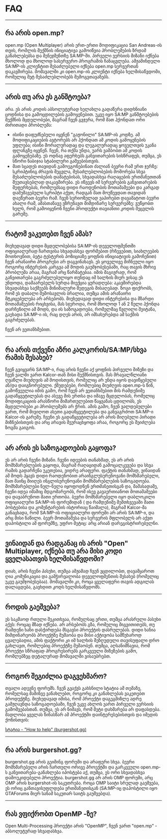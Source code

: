 # FAQ

<hr />

## რა არის open.mp?

open.mp (Open Multiplayer) არის ერთ-ერთი მოდიფიკაცია San Andreas-ის თვის, რომლის შექმნის ინიციატივა გამოიწვია პრობლემების ზრდამ განახლებებსა და მენეჯმენთზე SA:MP-ში. პირველი ვერსიის მიზანი იქნება მხოლოდ და მხოლოდ სასერვერო პროგრამის ჩანაცვლება. ამჟამინდელი SA:MP-ის კლიენტით შესაძლებელი იქნება open.mp სერვერთან დაკავშირება. მომავალში კი open.mp-ის კლიენტი იქნება ხელმისაწვდომი, რომელიც მეტ შესაძლებლობებს შემოგვთავაზებს.

<hr />

## არის თუ არა ეს განშტოება?

არა. ეს არის კოდის აბსოლუტურად ხელახლა გადაწერა დიდხნიანი ცოდნისა და გამოცდილების გამოყენებით. უკვე იყო SA:MP განშტოებების შექმნის მცდელობები, მაგრამ ჩვენ გვჯერა, რომ მათ ჰქონდათ ორი ძირითადი პრობლემა:

- ისინი დაფუძნებული იყვნენ "გაჟონილი" SA:MP-ის კოდზე. ამ მოდიფიკაციების ავტორებს არ ჰქონდათ ამ კოდის გამოყენების უფლება; ისინი მორალურადაც და ლეგალურადაც ყოველთვის უკანა ფლანგზე იყვნენ. ჩვენ, რა თქმა უნდა, უარს ვამბობთ ამ კოდის გამოყენებაზე. ეს ოდნავ აფერხებს განვითარების სისწრაფეს, თუმცა, ეს სწორი ნაბიჯია სტაბილური გაშვებისთვის.
- მათ სცადეს თავიდან გამოეგონებინათ ძალიან ბევრი რამ ერთ ჯერზე: სკრიპტინიგ ძრავის შეცვლა, შესაძლებლობების მოშორება სხვა შესაძლებლობების დამატებისას, სხვადასხვა რაღაცების ერთმანეთთან შეუთავსებლად დაკავშირება. ეს იწვევს იმ სერვერების განვითარების შეფერხებას, რომლებსაც დიდი რაოდენობის მოთამაშეები და კარგად დამუშავებული სკრიპტი აქვთ, რადგან მათ მოუწევდათ თავიდან დაეწერათ ბევრი რამ. ჩვენ სერიოზულად ვაპირებთ დავამატოთ ბევრი ახალი რამ, ამასთანავე ვზრუნავთ მიმდინარე სერვერებზე: ვუწყობთ ხელს, რომ გამოიყენონ ჩვენი პროდუქტი თავიანთი კოდის შეცვლის გარეშე.

<hr />

## რატომ ვაკეთებთ ჩვენ ამას?

მიუხედავად დიდი მცდელობებისა SA:MP-ის დეველოფმენთში ოფიციალურად ჩართვისა სხვადასხვა ფორმებით (რჩევებით, სიახლეების მოთხოვნით, ბეტა ტესტერის პოზიციაზე ყოფნის ინიციატივის გამოჩენით) ჩვენ არანაირი პროგრესი არ დაგვინახავს. ეს ყოველივე მიჩნეული იყო როგორც ინტერესის კარგვა ამ მოდის გაუმჯობესებაში, რაც თავის მხრივ პრობლემა არაა, მაგრამ არც წარმატებაა. იმის მაგივრად, რომ განვითარება გაგრძელებულიყო თუნდაც იმ ხალხის მიერ ვისაც ეს უნდოდა, დამაარებელს სურდა მიექცია ყურადღება: აკავშირებდა სხვადასხვა საქმეებს მინიმალური შედეგის მისაღებად. ზოგი ფიქრობს, რომ ეს დაბალი შემოსავლის ბრალია, თუმცა ამის არანაირი მტკიცებულება არ არსებობს. მიუხედავად დიდი ინტერესისა და მზარდი მოთამაშეების რიცხვისა, მას სჯეროდა, რომ მხოლოდ 1 ან 2 წელი ჰქონდა დარჩენილი ამ მოდს, და ის საზოგადოება, რომელმაც წვლილი შეიტანა, გაეხადა SA:MP-ი ის, რაც დღეს არის, არ იმსახურებდა ამ საქმის გაგრძელებას.

ჩვენ არ ვეთანხმებით.

<hr />

## რა არის თქვენი აზრი კალკორის/SA:MP/სხვა რამის შესახებ?

ჩვენ გვიყვარს SA:MP-ი, რაც არის ჩვენი აქ ყოფნის პირველი მიზეზი და ჩვენ ვალში ვართ Kalcor-თან მისი შექმნისთვის. მას მრავალწლიანი ღვაწლი მიუძღვის ამ მოდისთვის, რომელიც არ უნდა იყოს დავიწყებული ან/და დაიგნორებული. ქმედებები, რომლებიც მიუძღვის open.mp-ს წინ, გამოწვეულია იმის გამო, რომ ჩვენ არ ვეთანხმებით მის რამდენიმე გადაწყვეტილებას და ასევე მის ერთსა და იმავე მცდელობას, რომელიც მოდიფიკაციის არასწორი მიმართულებით წაყვანას ცდილობს, ეს მცდელობები კი პრობლემებს არ ჭრის. ამის გამო, ჩვენ ვალდებულები ვართ, რომ მივიღოთ ასეთი გადაწყვეტილება და განვაგრძოთ SA:MP-ი Kalcor-ის გარეშე. ჩვენი ეს გადაწყვეტილება არ არის მიღებული პირადი მიზნებისთვის და არც არავის შეურაცხყოფა არაა, როგორც ეს შეიძლება ზოგმა გაიგოს.

<hr />

## არ არის ეს საზოგადოების გაყოფა?

ეს არ არის ჩვენი მიზანი. ჩვენი იდეების თანახმად, ეს არ არის მომხმარებლების გაყოფა, მაგრამ რაღაციდან გამოცალკევება და სხვა რამის გადარჩენა უკეთესია, ვიდრე არაფერი. ფაქტის თანახმად, ვინაიდან ამ მოდს ჰყავს დიდი რაოდენობით არაინგლუსურენოვანი მომხმარებელი, მათ მაინც მიიღეს ინგლისურენოვანი მომხმარებლების საზოგადოება. მომხმარებლები ნელ-ნელა იყოფოდნენ ერთმანეთისგან და, მაშასადამე, ჩვენი იდეა იმაშიც მდგომარეობს, რომ ისევ გავაერთიანოთ მოთამაშეები და დავაბრუნოთ მათი ერთობა. ბევრი მომხმარებელი იყო დაბლოკილი ოფიციალური SA:MP-ის ფორუმიდან ( და რამდენიმე შემთხვევაში მათი პოსტებისა და კომენტარების ისტორიაც წაიშალა), მაგრამ Kalcor-მა განაცხადა, რომ SA:MP-ის ოფიციალური ფორუმი არ არის SA:MP-ი, და არც მისი ნაწილი. ბევრ მოთამაშესა და სერვერის მფლობელს არ აქვთ დაპოსტილი ამ ფორუმზე, უფრო მეტიც: არც არიან დარეგისტრირებულნი.

<hr />

## ვინაიდან და რადგანაც ის არის "Open" Multiplayer, იქნება თუ არა მისი კოდი ყველასათვის ხელმისაწვდომი?

დიახ, არის ჩვენი პასუხი, თუმცა ამჟამად ჩვენ ვცდილობთ, დავამყაროთ ღია კომუნიკაცია და გამჭირვალობა დეველოფმენთის შესახებ (რომელიც უკვე გაუმჯობესებაა). მომავალში კი, როცა ყველაფერი თავის ადგილას დალაგდება, გავხდით კოდს ხელმისაწვდომს.

<hr />

## როდის გაეშვება?

ეს საკმაოდ რთული შეკითხვაა, რომელსაც ერთი, თუმცა არასრული პასუხი აქვს: როცაც მზად იქნება. არ არსებობს გზა, რომელიც მიგვითითებს, თუ რამდენი ხანი დასჭირდება მსგავსი პროექტის დასრულებას. დიდი ხანია მიმდინარეობს პროექტზე მუშაობა და მისი აქტივობა სამწუხაროდ ცვალებადია, ამის ფაქტორი კი იმ ხალხის შეზღუდული თავისუფალი დრო გახლავთ, რომლებიც პროექტზე მუშაობენ. თუმცა, აღსანიშნავია, რომ პროექტი სწრაფად პროგრესირებს გარკვეული მიზეზების გამო, რომლებზეც დეტალურად მომავალში ვისაუბრებთ.

<hr />

## როგორ შეგიძლია დაგვეხმარო?

თვალი ადევნე ფორუმს. ჩვენ გვაქვს გახსნილი სტატია ამ თემაზე, რომელსაც მაშინვე ვანახლებთ, როგორც კი განახლებას ვაკეთებთ პროდუქტზე. მიუხედავად იმისა, რომ პროექტი დაგეგმიზლე ადრე გამჟღავნდა საზოგადოებაში, ჩვენ უკვე ახლოს ვართ პირველი ვერსიის გამოშვებასთან. თუმცა, ეს არ ნიშავს, რომ მეტი დახმარება არ დაფასდება. მადლობა ყველას წინასწარ ამ პროექტში დაინტერესებისთვის და იმედის ქონისთვის:

[სტატია - "How to help" (burgershot.gg)](https://forum.open.mp/showthread.php?tid=99)

<hr />

## რა არის burgershot.gg?

burgershot.gg არის გეიმინგ ფორუმი და არაფერი სხვა. ბევრი მომხმარებელი არის ჩართული ორივე პროექტში და გარკვეული open.mp-ს განვითარება-განახლება იპოსტება აქ, თუმცა, ეს ორი სხვადასხვა დამოუკიდებელი პროექტია. burgershot.gg არ არის OMP ფორუმი, არც OMP არის burgershot-ის საკუთრება. როცა OMP საიტი სრულად გაეშვება, ეს ორიც განთავისუფლდება ერთმანეთისგან (SA:MP-იც დაჰოსტილი იყო GTAForums მიერ სანამ საკუთარ საიტს გაუშვებდა).

<hr />

## რას ვფიქრობთ OpenMP -ზე?

Open Multi-Processing პროექტი არის "OpenMP", ჩვენ ვართ "open.mp" - აბსოლუტურად სხვადასხვა.
